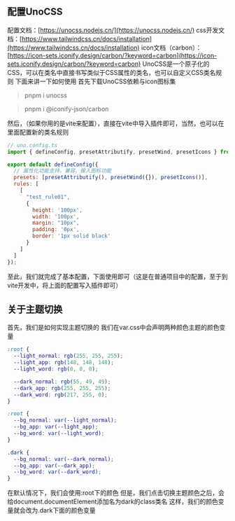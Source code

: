 ## 配置UnoCSS
配置文档：[https://unocss.nodejs.cn/](https://unocss.nodejs.cn/)
css开发文档：[https://www.tailwindcss.cn/docs/installation](https://www.tailwindcss.cn/docs/installation)
icon文档（carbon）：[https://icon-sets.iconify.design/carbon/?keyword=carbon](https://icon-sets.iconify.design/carbon/?keyword=carbon)
UnoCSS是一个原子化的CSS，可以在类名中直接书写类似于CSS属性的类名，也可以自定义CSS类名规则
下面来讲一下如何使用
首先下载UnoCSS依赖与icon图标集
> pnpm i unocss

> pnpm i @iconify-json/carbon

然后，（如果你用的是vite来配置），直接在vite中导入插件即可，当然，也可以在里面配置新的类名规则
```javascript
// uno.config.ts
import { defineConfig, presetAttributify, presetWind, presetIcons } from 'unocss';

export default defineConfig({
  // 属性化功能支持，兼容，接入图标功能
  presets: [presetAttributify(), presetWind({}), presetIcons()],
  rules: [
    [
      "test_rule01",
      {
        height: '100px',
        width: '100px',
        margin: "10px",
        padding: '0px',
        border: '1px solid black'
      }
    ]
  ]
});
```
至此，我们就完成了基本配置，下面使用即可（这是在普通项目中的配置，至于到vite开发中，将上面的配置写入插件即可）
## 关于主题切换
首先，我们是如何实现主题切换的
我们在var.css中会声明两种颜色主题的颜色变量
```css
:root {
  --light_normal: rgb(255, 255, 255);
  --light_app: rgb(148, 148, 148);
  --light_word: rgb(0, 0, 0);

  --dark_normal: rgb(55, 49, 49);
  --dark_app: rgb(255, 255, 255);
  --dark_word: rgb(217, 255, 0);
}

:root {
  --bg_normal: var(--light_normal);
  --bg_app: var(--light_app);
  --bg_word: var(--light_word);
}

.dark {
  --bg_normal: var(--dark_normal);
  --bg_app: var(--dark_app);
  --bg_word: var(--dark_word);
}

```
在默认情况下，我们会使用:root下的颜色
但是，我们点击切换主题颜色之后，会给document.documentElement添加名为dark的class类名
这样，我们的颜色变量就会改为.dark下面的颜色变量
























